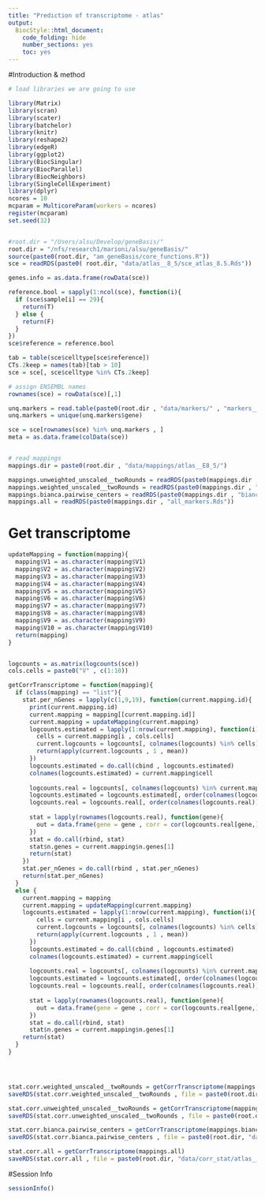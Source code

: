 ```yaml
---
title: "Prediction of transcriptome - atlas"
output:
  BiocStyle::html_document:
    code_folding: hide
    number_sections: yes
    toc: yes  
---
```


#Introduction & method


```r
# load libraries we are going to use

library(Matrix)
library(scran)
library(scater)
library(batchelor)
library(knitr)
library(reshape2)
library(edgeR)
library(ggplot2)
library(BiocSingular)
library(BiocParallel)
library(BiocNeighbors)
library(SingleCellExperiment)
library(dplyr)
ncores = 10
mcparam = MulticoreParam(workers = ncores)
register(mcparam)
set.seed(32)


#root.dir = "/Users/alsu/Develop/geneBasis/"
root.dir = "/nfs/research1/marioni/alsu/geneBasis/"
source(paste0(root.dir, "am_geneBasis/core_functions.R"))
sce = readRDS(paste0( root.dir, "data/atlas__8_5/sce_atlas_8.5.Rds"))

genes.info = as.data.frame(rowData(sce))

reference.bool = sapply(1:ncol(sce), function(i){
  if (sce$sample[i] == 29){
    return(T)
  } else {
    return(F)
  }
})
sce$reference = reference.bool

tab = table(sce$celltype[sce$reference])
CTs.2keep = names(tab)[tab > 10]
sce = sce[, sce$celltype %in% CTs.2keep] 

# assign ENSEMBL names
rownames(sce) = rowData(sce)[,1]

unq.markers = read.table(paste0(root.dir , "data/markers/" , "markers__atlas_E8_5" , ".tab"), header = T , sep = "\t")
unq.markers = unique(unq.markers$gene)

sce = sce[rownames(sce) %in% unq.markers , ]
meta = as.data.frame(colData(sce))


# read mappings
mappings.dir = paste0(root.dir , "data/mappings/atlas__E8_5/")

mappings.unweighted_unscaled__twoRounds = readRDS(paste0(mappings.dir , "unweighted_unscaled__twoRounds.Rds"))
mappings.weighted_unscaled__twoRounds = readRDS(paste0(mappings.dir , "weighted_unscaled__twoRounds.Rds"))
mappings.bianca.pairwise_centers = readRDS(paste0(mappings.dir , "bianca__pairwise_centers.Rds"))
mappings.all = readRDS(paste0(mappings.dir , "all_markers.Rds"))


```

# Get transcriptome

```r



updateMapping = function(mapping){
  mapping$V1 = as.character(mapping$V1)
  mapping$V2 = as.character(mapping$V2)
  mapping$V3 = as.character(mapping$V3)
  mapping$V4 = as.character(mapping$V4)
  mapping$V5 = as.character(mapping$V5)
  mapping$V6 = as.character(mapping$V6)
  mapping$V7 = as.character(mapping$V7)
  mapping$V8 = as.character(mapping$V8)
  mapping$V9 = as.character(mapping$V9)
  mapping$V10 = as.character(mapping$V10)
  return(mapping)
}


logcounts = as.matrix(logcounts(sce))
cols.cells = paste0("V" , c(1:10))

getCorrTranscriptome = function(mapping){
  if (class(mapping) == "list"){
    stat.per_nGenes = lapply(c(1,9,19), function(current.mapping.id){
      print(current.mapping.id)
      current.mapping = mapping[[current.mapping.id]]
      current.mapping = updateMapping(current.mapping)
      logcounts.estimated = lapply(1:nrow(current.mapping), function(i){
        cells = current.mapping[i , cols.cells]
        current.logcounts = logcounts[, colnames(logcounts) %in% cells]
        return(apply(current.logcounts , 1 , mean))
      })
      logcounts.estimated = do.call(cbind , logcounts.estimated)
      colnames(logcounts.estimated) = current.mapping$cell
      
      logcounts.real = logcounts[, colnames(logcounts) %in% current.mapping$cell]
      logcounts.estimated = logcounts.estimated[, order(colnames(logcounts.estimated))]
      logcounts.real = logcounts.real[, order(colnames(logcounts.real))]
      
      stat = lapply(rownames(logcounts.real), function(gene){
        out = data.frame(gene = gene , corr = cor(logcounts.real[gene,] , logcounts.estimated[gene,] , method = "pearson"))
      })
      stat = do.call(rbind, stat)
      stat$n.genes = current.mapping$n.genes[1]
      return(stat)
    })
    stat.per_nGenes = do.call(rbind , stat.per_nGenes)
    return(stat.per_nGenes)
  } 
  else {
    current.mapping = mapping
    current.mapping = updateMapping(current.mapping)
    logcounts.estimated = lapply(1:nrow(current.mapping), function(i){
        cells = current.mapping[i , cols.cells]
        current.logcounts = logcounts[, colnames(logcounts) %in% cells]
        return(apply(current.logcounts , 1 , mean))
      })
      logcounts.estimated = do.call(cbind , logcounts.estimated)
      colnames(logcounts.estimated) = current.mapping$cell
      
      logcounts.real = logcounts[, colnames(logcounts) %in% current.mapping$cell]
      logcounts.estimated = logcounts.estimated[, order(colnames(logcounts.estimated))]
      logcounts.real = logcounts.real[, order(colnames(logcounts.real))]
      
      stat = lapply(rownames(logcounts.real), function(gene){
        out = data.frame(gene = gene , corr = cor(logcounts.real[gene,] , logcounts.estimated[gene,] , method = "pearson"))
      })
      stat = do.call(rbind, stat)
      stat$n.genes = current.mapping$n.genes[1]
    return(stat)
  }
}




stat.corr.weighted_unscaled__twoRounds = getCorrTranscriptome(mappings.weighted_unscaled__twoRounds)
saveRDS(stat.corr.weighted_unscaled__twoRounds , file = paste0(root.dir, "data/corr_stat/atlas__E8_5/weighted_unscaled__twoRounds.Rds"))

stat.corr.unweighted_unscaled__twoRounds = getCorrTranscriptome(mappings.unweighted_unscaled__twoRounds)
saveRDS(stat.corr.unweighted_unscaled__twoRounds , file = paste0(root.dir, "data/corr_stat/atlas__E8_5/unweighted_unscaled__twoRounds.Rds"))

stat.corr.bianca.pairwise_centers = getCorrTranscriptome(mappings.bianca.pairwise_centers)
saveRDS(stat.corr.bianca.pairwise_centers , file = paste0(root.dir, "data/corr_stat/atlas__E8_5/bianca.pairwise_centers.Rds"))

stat.corr.all = getCorrTranscriptome(mappings.all)
saveRDS(stat.corr.all , file = paste0(root.dir, "data/corr_stat/atlas__E8_5/all.Rds"))


```




#Session Info

```r
sessionInfo()
```
